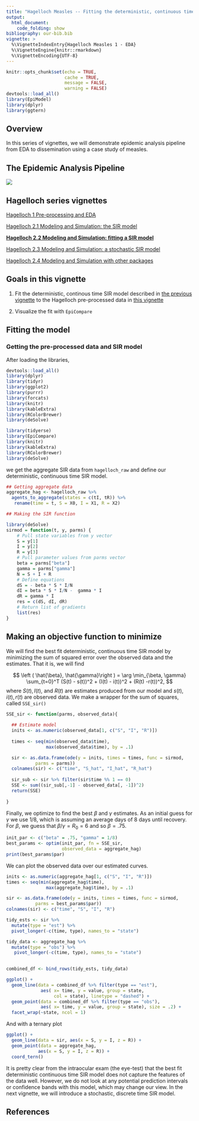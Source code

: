 ```yaml
---
title: "Hagelloch Measles -- Fitting the deterministic, continuous time SIR model"
output: 
  html_document:
    code_folding: show
bibliography: our-bib.bib
vignette: >
  %\VignetteIndexEntry{Hagelloch Measles 1 - EDA}
  %\VignetteEngine{knitr::rmarkdown}
  %\VignetteEncoding{UTF-8}
---
```


```r
knitr::opts_chunk$set(echo = TRUE,
                      cache = TRUE,
                      message = FALSE,
                      warning = FALSE)
devtools::load_all()
library(EpiModel)
library(dplyr)
library(ggtern)
```


## Overview

In this series of vignettes, we will demonstrate epidemic analysis pipeline from EDA to dissemination using a case study of measles.

## The Epidemic Analysis Pipeline

![](images/pipeline1.png)

## Hagelloch series vignettes

[Hagelloch 1 Pre-processing and EDA](hagelloch-eda.html)

[Hagelloch 2.1 Modeling and Simulation: the SIR model](hagelloch-mods.html)

**[Hagelloch 2.2 Modeling and Simulation: fitting a SIR model](hagelloch-sir-fit.html)**

[Hagelloch 2.3 Modeling and Simulation: a stochastic SIR model](hagelloch-sir-stochastic.html)

[Hagelloch 2.4 Modeling and Simulation with other packages](hagelloch-other-mods.html)

## Goals in this vignette

1. Fit the deterministic, continous time SIR model described in [the previous vignette](hagelloch-mods.html) to the Hagelloch pre-processed data in [this vignette](hagelloch-eda.html)

2. Visualize the fit with `EpiCompare`

## Fitting the model

### Getting the pre-processed data and SIR model

After loading the libraries,

```r
devtools::load_all()
library(dplyr)
library(tidyr)
library(ggplot2)
library(purrr)
library(forcats)
library(knitr)
library(kableExtra)
library(RColorBrewer)
library(deSolve)
```

```r
library(tidyerse)
library(EpiCompare)
library(knitr)
library(kableExtra)
library(RColorBrewer)
library(deSolve)
```
we get the aggregate SIR data from `hagelloch_raw` and define our deterministic, continuous time SIR model.




```r
## Getting aggregate data
aggregate_hag <- hagelloch_raw %>% 
  agents_to_aggregate(states = c(tI, tR)) %>%
   rename(time = t, S = X0, I = X1, R = X2)

## Making the SIR function

library(deSolve)
sirmod = function(t, y, parms) {
    # Pull state variables from y vector
    S = y[1]
    I = y[2]
    R = y[3]
    # Pull parameter values from parms vector
    beta = parms["beta"]
    gamma = parms["gamma"]
    N = S + I + R
    # Define equations
    dS = - beta * S * I/N
    dI = beta * S * I/N -  gamma * I
    dR = gamma * I
    res = c(dS, dI, dR)
    # Return list of gradients
    list(res)
}


```

## Making an objective function to minimize

We will find the best fit deterministic, continuous time SIR model by minimizing the sum of squared error over the observed data and the estimates.  That it is, we will find

$$
\left ( \hat{\beta}, \hat{\gamma}\right ) = \arg \min_{\beta, \gamma} \sum_{t=0}^T (S(t) - s(t))^2 + (I(t) - i(t))^2 + (R(t) -r(t))^2,
$$
where $S(t), I(t),$ and $R(t)$ are estimates produced from our model and $s(t), i(t), r(t)$ are observed data.  We make a wrapper for the sum of squares, called `SSE_sir()`
```r
SSE_sir <- function(parms, observed_data){
  
  ## Estimate model
  inits <- as.numeric(observed_data[1, c("S", "I", "R")])
  
  times <- seq(min(observed_data$time),
               max(observed_data$time), by = .1)

  sir <- as.data.frame(ode(y = inits, times = times, func = sirmod,
           parms = parms))
  colnames(sir) <- c("time", "S_hat", "I_hat", "R_hat")
  
  sir_sub <- sir %>% filter(sir$time %% 1 == 0)
  SSE <- sum((sir_sub[,-1] - observed_data[, -1])^2)
  return(SSE)
  
}


```

Finally, we optimize to find the best $\beta$ and $\gamma$ estimates.  As an initial guess for $\gamma$ we use 1/8, which is assuming an average days of 8 days until recovery.  For $\beta$, we guess that $\beta / \gamma = R_0 = 6$ and so $\beta = .75$.


```r
init_par <- c("beta" = .75, "gamma" = 1/8)
best_params <- optim(init_par, fn = SSE_sir, 
                     observed_data = aggregate_hag)
print(best_params$par)

```

We can plot the observed data over our estimated curves.

```r
inits <- as.numeric(aggregate_hag[1, c("S", "I", "R")])
times <- seq(min(aggregate_hag$time),
               max(aggregate_hag$time), by = .1)

sir <- as.data.frame(ode(y = inits, times = times, func = sirmod,
           parms = best_params$par))
colnames(sir) <- c("time", "S", "I", "R")

tidy_ests <- sir %>% 
  mutate(type = "est") %>%
  pivot_longer(-c(time, type), names_to = "state")

tidy_data <- aggregate_hag %>% 
  mutate(type = "obs") %>%
   pivot_longer(-c(time, type), names_to = "state")

  
combined_df <- bind_rows(tidy_ests, tidy_data)

ggplot() +
  geom_line(data = combined_df %>% filter(type == "est"),
             aes( x= time, y = value, group = state,
                  col = state), linetype = "dashed") +
  geom_point(data = combined_df %>% filter(type == "obs"),
             aes( x= time, y = value, group = state), size = .2) +
  facet_wrap(~state, ncol = 1)

```

And with a ternary plot

```r
ggplot() +
  geom_line(data = sir, aes(x = S, y = I, z = R)) +
  geom_point(data = aggregate_hag,
            aes(x = S, y = I, z = R)) +
  coord_tern()

```

It is pretty clear from the intraocular exam (the eye-test) that the best fit deterministic continuous time SIR model does not capture the features of the data well.  However, we do not look at any potential prediction intervals or confidence bands with this model, which may change our view.  In the next vignette, we will introduce a stochastic, discrete time SIR model.


## References